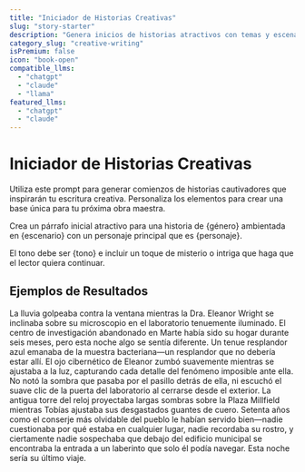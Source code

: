 ```yaml
---
title: "Iniciador de Historias Creativas"
slug: "story-starter"
description: "Genera inicios de historias atractivos con temas y escenarios personalizables"
category_slug: "creative-writing"
isPremium: false
icon: "book-open"
compatible_llms:
  - "chatgpt"
  - "claude"
  - "llama"
featured_llms:
  - "chatgpt"
  - "claude"
---
```


# Iniciador de Historias Creativas

Utiliza este prompt para generar comienzos de historias cautivadores que inspirarán tu escritura creativa. Personaliza los elementos para crear una base única para tu próxima obra maestra.

<PromptTemplate>
  Crea un párrafo inicial atractivo para una historia de {género} ambientada en {escenario} con un personaje principal que es {personaje}.
  
  El tono debe ser {tono} e incluir un toque de misterio o intriga que haga que el lector quiera continuar.
</PromptTemplate>

## Ejemplos de Resultados

<LlmSampleTabs>
  <LlmSample slug="chatgpt">
    La lluvia golpeaba contra la ventana mientras la Dra. Eleanor Wright se inclinaba sobre su microscopio en el laboratorio tenuemente iluminado. El centro de investigación abandonado en Marte había sido su hogar durante seis meses, pero esta noche algo se sentía diferente. Un tenue resplandor azul emanaba de la muestra bacteriana—un resplandor que no debería estar allí. El ojo cibernético de Eleanor zumbó suavemente mientras se ajustaba a la luz, capturando cada detalle del fenómeno imposible ante ella. No notó la sombra que pasaba por el pasillo detrás de ella, ni escuchó el suave clic de la puerta del laboratorio al cerrarse desde el exterior.
  </LlmSample>

  <LlmSample slug="claude">
    La antigua torre del reloj proyectaba largas sombras sobre la Plaza Millfield mientras Tobías ajustaba sus desgastados guantes de cuero. Setenta años como el conserje más olvidable del pueblo le habían servido bien—nadie cuestionaba por qué estaba en cualquier lugar, nadie recordaba su rostro, y ciertamente nadie sospechaba que debajo del edificio municipal se encontraba la entrada a un laberinto que solo él podía navegar. Esta noche sería su último viaje.
  </LlmSample>
</LlmSampleTabs>

